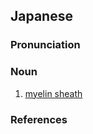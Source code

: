 ==Japanese==
{{ja-kanjitab|ずい|しょう|yomi=o}}

===Pronunciation===
{{ja-pron|yomi=o|ずいしょう|acc=0|acc_ref=DJR}}

===Noun===
{{ja-noun|ずいしょう|hhira=ずいせう}}

# {{lb|ja|neuroanatomy|sort=すいしょう'}} [[myelin sheath]]

===References===
<references/>